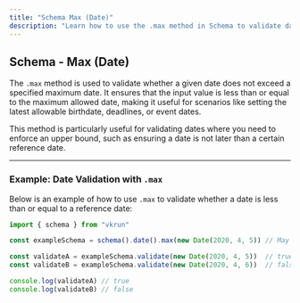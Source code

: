 ```yaml
---
title: "Schema Max (Date)"
description: "Learn how to use the .max method in Schema to validate date inputs with a maximum date constraint."
---
```


## Schema - Max (Date)

The `.max` method is used to validate whether a given date does not exceed a specified maximum date. It ensures that the input value is less than or equal to the maximum allowed date, making it useful for scenarios like setting the latest allowable birthdate, deadlines, or event dates.

This method is particularly useful for validating dates where you need to enforce an upper bound, such as ensuring a date is not later than a certain reference date.

---

### Example: Date Validation with `.max`

Below is an example of how to use `.max` to validate whether a date is less than or equal to a reference date:

```ts
import { schema } from "vkrun"

const exampleSchema = schema().date().max(new Date(2020, 4, 5)) // May 5, 2020

const validateA = exampleSchema.validate(new Date(2020, 4, 5))  // true
const validateB = exampleSchema.validate(new Date(2020, 4, 6))  // false

console.log(validateA) // true
console.log(validateB) // false
```
